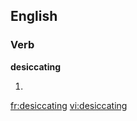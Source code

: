 
==English==

===Verb===
'''desiccating'''

# {{present participle of|[[desiccate]]}}

[[fr:desiccating]]
[[vi:desiccating]]